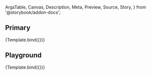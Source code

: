 <!-- @prettier -->

  ArgsTable,
  Canvas,
  Description,
  Meta,
  Preview,
  Source,
  Story,
} from '@storybook/addon-docs';



<Meta title="Molecules/EmptyState" component={EmptyState} argTypes={argTypes} />

<Description of={EmptyState} />

## Primary

<Canvas>
  <Story
    name="Primary"
    args={{
      description: 'Lorem ipsum dolor sit amet, consectetur adipiscing elit.',
      Icon: Account,
      title: 'No users yet.',
    }}
  >
    {Template.bind({})}
  </Story>
</Canvas>

## Playground

<Canvas isColumn>
  <Source language="jsx" story="Playground" />
  <Story
    name="Playground"
    args={{
      description: 'Lorem ipsum dolor sit amet, consectetur adipiscing elit.',
      Icon: Account,
      title: 'No users yet.',
    }}
  >
    {Template.bind({})}
  </Story>
  <ArgsTable story="Playground" />
</Canvas>
